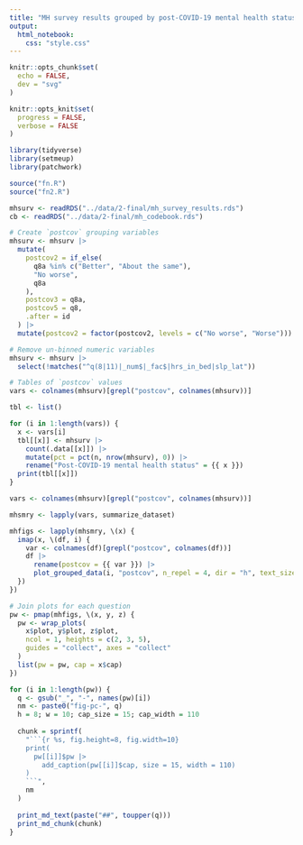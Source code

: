 ```yaml
---
title: "MH survey results grouped by post-COVID-19 mental health status"
output:
  html_notebook:
    css: "style.css"
---
```


```r
knitr::opts_chunk$set(
  echo = FALSE,
  dev = "svg"
)

knitr::opts_knit$set(
  progress = FALSE,
  verbose = FALSE
)
```

```r
library(tidyverse)
library(setmeup)
library(patchwork)
```

```r
source("fn.R")
source("fn2.R")
```

```r
mhsurv <- readRDS("../data/2-final/mh_survey_results.rds")
cb <- readRDS("../data/2-final/mh_codebook.rds")
```

```r
# Create `postcov` grouping variables
mhsurv <- mhsurv |>
  mutate(
    postcov2 = if_else(
      q8a %in% c("Better", "About the same"),
      "No worse",
      q8a
    ),
    postcov3 = q8a,
    postcov5 = q8,
    .after = id
  ) |>
  mutate(postcov2 = factor(postcov2, levels = c("No worse", "Worse")))
```

```r
# Remove un-binned numeric variables
mhsurv <- mhsurv |>
  select(!matches("^q(8|11)|_num$|_fac$|hrs_in_bed|slp_lat"))
```

```r
# Tables of `postcov` values
vars <- colnames(mhsurv)[grepl("postcov", colnames(mhsurv))]

tbl <- list()

for (i in 1:length(vars)) {
  x <- vars[i]
  tbl[[x]] <- mhsurv |>
    count(.data[[x]]) |>
    mutate(pct = pct(n, nrow(mhsurv), 0)) |>
    rename("Post-COVID-19 mental health status" = {{ x }})
  print(tbl[[x]])
}
```

```r
vars <- colnames(mhsurv)[grepl("postcov", colnames(mhsurv))]

mhsmry <- lapply(vars, summarize_dataset)
```

```r
mhfigs <- lapply(mhsmry, \(x) {
  imap(x, \(df, i) {
    var <- colnames(df)[grepl("postcov", colnames(df))]
    df |>
      rename(postcov = {{ var }}) |>
      plot_grouped_data(i, "postcov", n_repel = 4, dir = "h", text_size = 16)
  })
})
```

```r
# Join plots for each question
pw <- pmap(mhfigs, \(x, y, z) {
  pw <- wrap_plots(
    x$plot, y$plot, z$plot,
    ncol = 1, heights = c(2, 3, 5),
    guides = "collect", axes = "collect"
  )
  list(pw = pw, cap = x$cap)
})
```

```r
for (i in 1:length(pw)) {
  q <- gsub("_", "-", names(pw)[i])
  nm <- paste0("fig-pc-", q)
  h = 8; w = 10; cap_size = 15; cap_width = 110
  
  chunk = sprintf(
    "```{r %s, fig.height=8, fig.width=10}
    print(
      pw[[i]]$pw |>
        add_caption(pw[[i]]$cap, size = 15, width = 110)
    )
    ```",
    nm
  )
  
  print_md_text(paste("##", toupper(q)))
  print_md_chunk(chunk)
}
```
